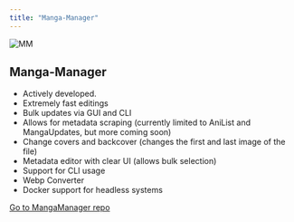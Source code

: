 ```yaml
---
title: "Manga-Manager"
---
```


![MM](../../../public/guides/external-tools/mangamanager.png "Manga-Manager")

## Manga-Manager

* Actively developed.
* Extremely fast editings
* Bulk updates via GUI and CLI
* Allows for metadata scraping (currently limited to AniList and MangaUpdates, but more coming soon)
* Change covers and backcover (changes the first and last image of the file)
* Metadata editor with clear UI (allows bulk selection)
* Support for CLI usage
* Webp Converter
* Docker support for headless systems

[Go to MangaManager repo](https://github.com/ThePromidius/Manga-Manager)